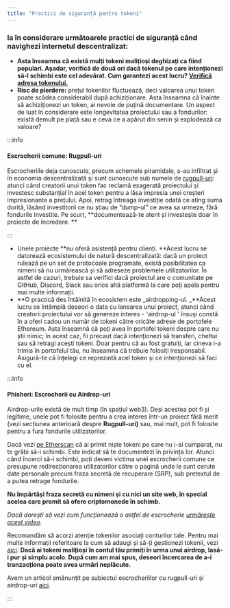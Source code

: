 ```yaml
---
title: "Practici de siguranță pentru tokeni"
---
```


### Ia în considerare următoarele practici de siguranță când navighezi internetul descentralizat:

- **Asta înseamna că există mulți tokeni malițioși deghizați ca fiind populari. Așadar, verifică de două ori dacă tokenul pe care intenționezi să-l schimbi este cel adevărat. Cum garantezi acest lucru? [Verifică adresa tokenului.](/managing-my-tokens/custom-tokens/how-to-find-a-token-contract-address)**
- **Risc de pierdere:** prețul tokenilor fluctuează, deci valoarea unui token poate scădea considerabil după achiziționare. Asta înseamna că înainte să achiziționezi un token, ai nevoie de puțină documentare. Un aspect de luat în considerare este longevitatea proiectului sau a fondurilor: există demult pe piață sau e ceva ce a apărut din senin și explodează ca valoare?

:::info

#### Escrocherii comune: Rugpull-uri

Escrocheriile deja cunoscute, precum schemele piramidale, s-au infiltrat și în economia descentralizată și sunt cunoscute sub numele de [rugpull-uri](/privacy-and-security/staying-safe-in-web3/scammers-and-phishers-rugpulls-and-airdrop-scams): atunci când creatorii unui token fac reclamă exagerată proiectului și investesc substanțial în acel token pentru a lăsa impresia unei creșteri impresionante a prețului. Apoi, retrag întreaga investiție odată ce ating suma dorită, lăsând investitorii ce nu știau de “dump-ul” ce avea sa urmeze, fără fondurile investite. Pe scurt, **documentează-te atent și investește doar în proiecte de încredere. **

:::

- Unele proiecte **nu oferă asistență pentru clienți. **Acest lucru se datorează ecosistemului de natură descentralizată: dacă un proiect rulează pe un set de protocoale programate, există posibilitatea ca nimeni să nu urmărească și să adreseze problemele utilizatorilor. În astfel de cazuri, trebuie sa verifici dacă proiectul are o comunitate pe GitHub, Discord, Slack sau orice altă platformă la care poți apela pentru mai multe informații.
- **O practică des întâlnită în ecosistem este _airdropping-ul. _**Acest lucru se întâmplă deseori o data cu lansarea unui proiect, atunci când creatorii proiectului vor să genereze interes - 'airdrop-ul ' însuși constă în a oferi cadou un număr de tokeni către oricâte adrese de portofele Ethereum. Asta înseamnă că poți avea în portofel tokeni despre care nu știi nimic; în acest caz, fii precaut dacă intenționezi să transferi, cheltui sau să retragi acești tokeni. Doar pentru că au fost gratuiți, iar cineva i-a trimis în portofelul tău, nu înseamna că trebuie folosiți iresponsabil. Asigură-te că înțelegi ce reprezintă acel token și ce intenționezi să faci cu el.

:::info

#### Phisheri: Escrocherii cu Airdrop-uri

Airdrop-urile există de mult timp (în spațiul web3). Deși acestea pot fi și legitime, unele pot fi folosite pentru a crea interes într-un proiect fără merit (vezi secțiunea anterioară despre **Rugpull-uri)** sau, mai mult, pot fi folosite pentru a fura fondurile utilizatorilor.

Dacă vezi [pe Etherscan](/managing-my-wallet/how-to-check-my-wallet-activity-on-the-blockchain-explorer) că ai primit niște tokeni pe care nu i-ai cumparat, nu te grăbi să-i schimbi. Este indicat să te documentezi în privința lor. Atunci când încerci să-i schimbi, poți deveni victima unei escrocherii comune ce presupune redirecționarea utilizatorilor către o pagină unde le sunt cerute date personale precum fraza secretă de recuperare (SRP), sub pretextul de a putea retrage fondurile.

**Nu împărtăși fraza secretă cu nimeni și cu nici un site web, în special acelea care promit să ofere criptomonede în schimb.**

_Dacă dorești să vezi cum funcționează o astfel de escrocherie [urmărește acest video](https://www.youtube.com/watch?v=M4rwlfzYskw)._

Recomandăm să acorzi atenție tokenilor asociați conturilor tale. Pentru mai multe informații referitoare la cum să adaugi și să-ți gestionezi tokenii, vezi [aici](/managing-my-tokens/custom-tokens/how-to-display-tokens-in-metamask). **Dacă ai tokeni malițioși în contul tău primiți în urma unui airdrop, lasă-i pur și simplu acolo. După cum am mai spus, deseori încercarea de a-i tranzacționa poate avea urmări neplăcute.**

Avem un articol amănunțit pe subiectul escrocheriilor cu rugpull-uri și airdrop-uri [aici](/privacy-and-security/staying-safe-in-web3/scammers-and-phishers-rugpulls-and-airdrop-scams).

:::
